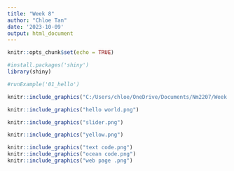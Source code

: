 ---
title: "Week 8"
author: "Chloe Tan"
date: '2023-10-09'
output: html_document
---

```{r setup, include=FALSE}
knitr::opts_chunk$set(echo = TRUE)
```



```{r}
#install.packages('shiny')
library(shiny)
```


```{r echo=TRUE}
#runExample('01_hello')
```


```{r, out.height= "350px",out.width= "800px",echo=TRUE,eval=TRUE,fig.cap="Replace text here with the caption"}
knitr::include_graphics("C:/Users/chloe/OneDrive/Documents/Nm2207/Week 8/app/picture.jpeg")

```

```{r, out.height= "350px",out.width= "800px",echo=TRUE,eval=TRUE,fig.cap="Replace text here with the caption"}
knitr::include_graphics("hello world.png")

```

```{r, out.height= "350px",out.width= "800px",echo=TRUE,eval=TRUE,fig.cap="Replace text here with the caption"}
knitr::include_graphics("slider.png")
```

```{r, out.height= "350px",out.width= "800px",echo=TRUE,eval=TRUE,fig.cap="Replace text here with the caption"}
knitr::include_graphics("yellow.png")

```

```{r, out.height= "350px",out.width= "800px",echo=TRUE,eval=TRUE,fig.cap="Replace text here with the caption"}
knitr::include_graphics("text code.png")
knitr::include_graphics("ocean code.png")
knitr::include_graphics("web page .png")


```

